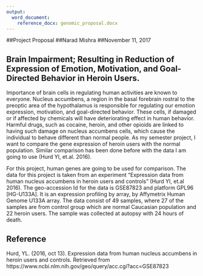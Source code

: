 ```yaml
---
output: 
  word_document:
    reference_docx: genomic_proposal.docx
---
```


##Project Proposal
##Narad Mishra
##November 11, 2017

## Brain Impairment; Resulting in Reduction of Expression of Emotion, Motivation, and Goal-Directed Behavior in Heroin Users.



Importance of brain cells in regulating human activities are known to everyone. Nucleus accumbens, a region in the basal forebrain rostral to the preoptic area of the hypothalamus is responsible for regulating our emotion expression, motivation, and goal-directed behavior. These cells, if damaged or if affected by chemicals will have deteriorating effect in human behavior. Harmful drugs, such as cocaine, heroin, and other opioids are linked to having such damage on nucleus accumbens cells, which cause the individual to behave different than normal people. As my semester project, I want to compare the gene expression of heroin users with the normal population. Similar comparison has been done before with the data I am going to use (Hurd Yl, et.al. 2016).

 
For this project, human genes are going to be used for comparison. The data for this project is taken from an experiment "Expression data from human nucleus accumbens in heroin users and controls" (Hurd Yl, et.al 2016). The geo-accession Id for the data is GSE87823 and platform GPL96 [HG-U133A]. It is an expression profiling by array, by Affymetrix Human Genome U133A array. The data consist of 49 samples, where 27 of the samples are from control group which are normal Caucasian population and 22 heroin users. The sample was collected at autopsy with 24 hours of death. 

## Reference

Hurd, YL. (2016, oct 13). Expression data from human nucleus accumbens in heroin users and controls. Retrieved from https://www.ncbi.nlm.nih.gov/geo/query/acc.cgi?acc=GSE87823
